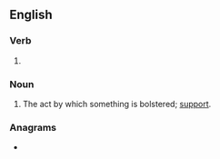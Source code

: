 ==English==

===Verb===
{{head|en|verb form}}

# {{present participle of|en|bolster|nocat=1}}

===Noun===
{{en-noun}}

# The act by which something is bolstered; [[support]].

===Anagrams===
* {{anagrams|en|a=begilnorst|Gilbertson|berlingots|lobstering}}